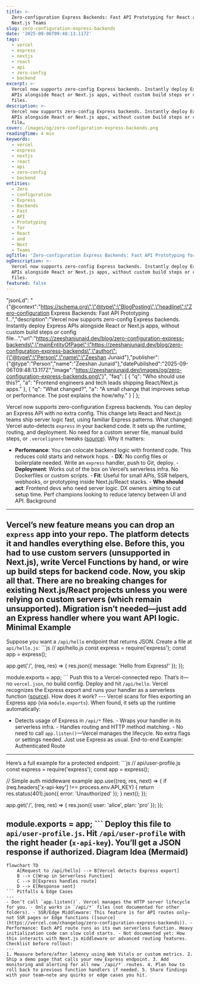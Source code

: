 ```yaml
---
title: >-
  Zero-configuration Express Backends: Fast API Prototyping for React and
  Next.js Teams
slug: zero-configuration-express-backends
date: '2025-09-06T09:48:13.117Z'
tags:
  - vercel
  - express
  - nextjs
  - react
  - api
  - zero-config
  - backend
excerpt: >-
  Vercel now supports zero-config Express backends. Instantly deploy Express
  APIs alongside React or Next.js apps, without custom build steps or config
  files.
description: >-
  Vercel now supports zero-config Express backends. Instantly deploy Express
  APIs alongside React or Next.js apps, without custom build steps or config
  file…
cover: /images/og/zero-configuration-express-backends.png
readingTime: 4 min
keywords:
  - vercel
  - express
  - nextjs
  - react
  - api
  - zero-config
  - backend
entities:
  - Zero
  - configuration
  - Express
  - Backends
  - Fast
  - API
  - Prototyping
  - for
  - React
  - and
  - Next
  - Teams
ogTitle: 'Zero-configuration Express Backends: Fast API Prototyping for React a…'
ogDescription: >-
  Vercel now supports zero-config Express backends. Instantly deploy Express
  APIs alongside React or Next.js apps, without custom build steps or config
  files.
featured: false
---
```

  "jsonLd": "{\"@context\":\"https://schema.org\",\"@type\":\"BlogPosting\",\"headline\":\"Zero-configuration Express Backends: Fast API Prototyping f…\",\"description\":\"Vercel now supports zero-config Express backends. Instantly deploy Express APIs alongside React or Next.js apps, without custom build steps or config file…\",\"url\":\"https://zeeshanjunaid.dev/blog/zero-configuration-express-backends\",\"mainEntityOfPage\":\"https://zeeshanjunaid.dev/blog/zero-configuration-express-backends\",\"author\":{\"@type\":\"Person\",\"name\":\"Zeeshan Junaid\"},\"publisher\":{\"@type\":\"Person\",\"name\":\"Zeeshan Junaid\"},\"datePublished\":\"2025-09-06T09:48:13.117Z\",\"image\":\"https://zeeshanjunaid.dev/images/og/zero-configuration-express-backends.png\"}",
  "faq": [
    {
      "q": "Who should use this?",
      "a": "Frontend engineers and tech leads shipping React/Next.js apps."
    },
    {
      "q": "What changed?",
      "a": "A small change that improves setup or performance. The post explains the how/why."
    }
  ]
};

Vercel now supports zero-configuration Express backends. You can deploy an Express API with no extra config. This change lets React and Next.js teams ship server logic fast, using familiar Express patterns. What changed: Vercel auto-detects `express` in your backend code. It sets up the runtime, routing, and deployment. No need for a custom server file, manual build steps, or `.vercelignore` tweaks ([source](https://vercel.com/changelog/zero-configuration-express-backends)). Why it matters:
- **Performance**: You can colocate backend logic with frontend code. This reduces cold starts and network hops. - **DX**: No config files or boilerplate needed. Write an `express` handler, push to Git, deploy. - **Deployment**: Works out of the box on Vercel’s serverless infra. No Dockerfiles or custom scripts. - **Fit**: Useful for small APIs, SSR helpers, webhooks, or prototyping inside Next.js/React stacks. - **Who should act**: Frontend devs who need server logic. DX owners aiming to cut setup time. Perf champions looking to reduce latency between UI and API. Background
---
Vercel’s new feature means you can drop an `express` app into your repo. The platform detects it and handles everything else. Before this, you had to use custom servers (unsupported in Next.js), write Vercel Functions by hand, or wire up build steps for backend code. Now, you skip all that. There are no breaking changes for existing Next.js/React projects unless you were relying on custom servers (which remain unsupported). Migration isn’t needed—just add an Express handler where you want API logic. Minimal Example
---
Suppose you want a `/api/hello` endpoint that returns JSON. Create a file at `api/hello.js`: ```js
// api/hello.js
const express = require('express');
const app = express();

app.get('/', (req, res) => {
  res.json({ message: 'Hello from Express!' });
});

module.exports = app;
``` Push this to a Vercel-connected repo. That’s it—no `vercel.json`, no build config. Deploy and hit `/api/hello`. Vercel recognizes the Express export and runs your handler as a serverless function ([source](https://vercel.com/changelog/zero-configuration-express-backends)). How does it work? ---
Vercel scans for files exporting an Express app (via `module.exports`). When found, it sets up the runtime automatically:
- Detects usage of Express in `/api/*` files. - Wraps your handler in its serverless infra. - Handles routing and HTTP method matching. - No need to call `app.listen()`—Vercel manages the lifecycle. No extra flags or settings needed. Just use Express as usual. End-to-end Example: Authenticated Route
---
Here’s a full example for a protected endpoint: ```js
// api/user-profile.js
const express = require('express');
const app = express();

// Simple auth middleware example
app.use((req, res, next) => {
  if (req.headers['x-api-key'] !== process.env.API_KEY) {
    return res.status(401).json({ error: 'Unauthorized' });
  }
  next();
});

app.get('/', (req, res) => {
  res.json({ user: 'alice', plan: 'pro' });
});

module.exports = app;
``` Deploy this file to `api/user-profile.js`. Hit `/api/user-profile` with the right header (`x-api-key`). You’ll get a JSON response if authorized. Diagram Idea (Mermaid)
---
```mermaid
flowchart TD
    A[Request to /api/hello] --> B[Vercel detects Express export]
    B --> C[Wrap in Serverless Function]
    C --> D[Express handles route]
    D --> E[Response sent]
``` Pitfalls & Edge Cases
---
- Don’t call `app.listen()`. Vercel manages the HTTP server lifecycle for you. - Only works in `/api/*` files (not documented for other folders). - SSR/Edge Middleware: This feature is for API routes only—not SSR pages or Edge functions ([source](https://vercel.com/changelog/zero-configuration-express-backends)). - Performance: Each API route runs as its own serverless function. Heavy initialization code can slow cold starts. - Not documented yet: How this interacts with Next.js middleware or advanced routing features. Checklist before rollout:
---
1. Measure before/after latency using Web Vitals or custom metrics. 2. Ship a demo page that calls your new Express endpoint. 3. Add monitoring and alerting for all new `/api/*` routes. 4. Plan how to roll back to previous function handlers if needed. 5. Share findings with your team—note any quirks or edge cases you hit.
